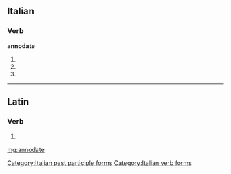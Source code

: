 ==Italian==

===Verb===
'''annodate'''

# {{form of|[[second-person|Second-person]] [[plural]] [[present tense]]|annodare|lang=Italian}}
# {{form of|Second-person plural [[imperative]]|annodare|lang=Italian}}
# {{form of|[[feminine|Feminine]] plural|annodato}}

[[Category:Italian past participle forms]]
[[Category:Italian verb forms]]

----

==Latin==

===Verb===
{{la-verb-form|annōdāte}}

# {{conjugation of|annodo|annōdō|1|p|pres|act|imp|lang=la}}

[[mg:annodate]]